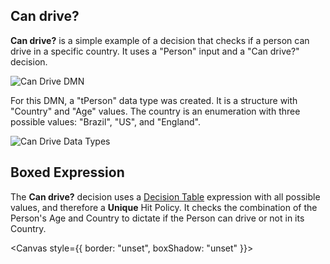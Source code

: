 
<Meta title="Use cases/Can drive?" />

## Can drive?

**Can drive?** is a simple example of a decision that checks if a person can drive in a specific country.
It uses a "Person" input and a "Can drive?" decision.

<p>
  <img src={"/can-drive-dmn.png"} alt="Can Drive DMN" title="Can Drive DMN" />
</p>

For this DMN, a "tPerson" data type was created. It is a structure with "Country" and "Age" values. The country is an enumeration
with three possible values: "Brazil", "US", and "England".

<p>
  <img src={"/can-drive-data-types.png"} alt="Can Drive Data Types" title="Can Drive Data Types" />
</p>

## Boxed Expression

The **Can drive?** decision uses a [Decision Table](/docs/boxed-expressions-decision-table--overview)
expression with all possible values, and therefore a **Unique**
Hit Policy. It checks the combination of the Person's Age and Country to dictate if the Person can drive or
not in its Country.

<Canvas style={{ border: "unset", boxShadow: "unset" }}>
  <CanDrive />
</Canvas>
